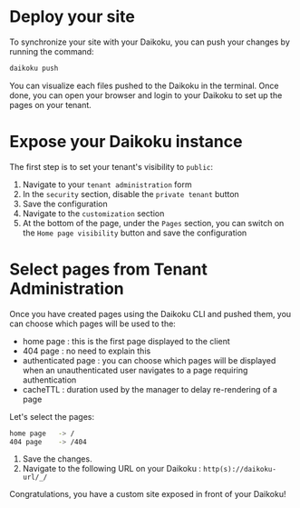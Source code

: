 # Deploy your site

To synchronize your site with your Daikoku, you can push your changes by running the command:

```sh
daikoku push
```

You can visualize each files pushed to the Daikoku in the terminal.
Once done, you can open your browser and login to your Daikoku to set up the pages on your tenant.

# Expose your Daikoku instance

The first step is to set your tenant's visibility to `public`:

1. Navigate to your `tenant administration` form
2. In the `security` section, disable the `private tenant` button
3. Save the configuration
4. Navigate to the `customization` section
5. At the bottom of the page, under the `Pages` section, you can switch on the `Home page visibility` button and save the configuration

# Select pages from Tenant Administration

Once you have created pages using the Daikoku CLI and pushed them, you can choose which pages will be used to the:

- home page : this is the first page displayed to the client
- 404 page : no need to explain this
- authenticated page : you can choose which pages will be displayed when an unauthenticated user navigates to a page requiring authentication
- cacheTTL : duration used by the manager to delay re-rendering of a page

Let's select the pages: 

```sh
home page   -> /
404 page    -> /404
```

1. Save the changes.
2. Navigate to the following URL on your Daikoku : `http(s)://daikoku-url/_/`

Congratulations, you have a custom site exposed in front of your Daikoku!


